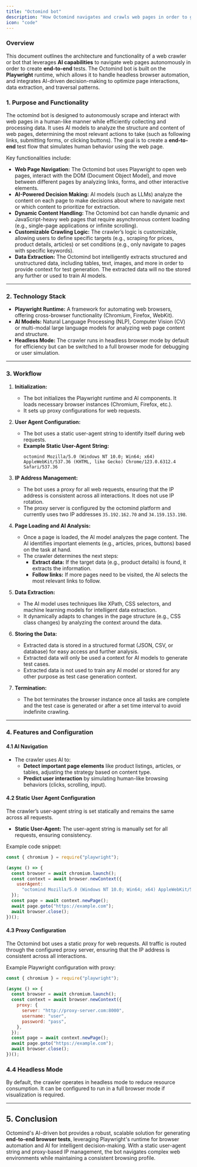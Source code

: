 ```yaml
---
title: "Octomind bot"
description: "How Octomind navigates and crawls web pages in order to generate end-to-end tests"
icon: "code"
---
```


### Overview

This document outlines the architecture and functionality of a web crawler or bot that leverages **AI capabilities** to navigate web pages autonomously
in order to create **end-to-end** tests. The Octomind bot is built on the **Playwright** runtime, which allows it to handle headless browser automation, and integrates AI-driven decision-making to optimize page interactions, data extraction, and traversal patterns.

### 1. Purpose and Functionality

The octomind bot is designed to autonomously scrape and interact with web pages in a human-like manner while efficiently collecting and processing data.
It uses AI models to analyze the structure and content of web pages, determining the most relevant actions to take (such as following links, submitting forms, or clicking buttons). The goal is to create a **end-to-end** test flow that simulates human behavior using the web page.

Key functionalities include:

- **Web Page Navigation:** The Octomind bot uses Playwright to open web pages, interact with the DOM (Document Object Model), and move between different pages by analyzing links, forms, and other interactive elements.
- **AI-Powered Decision Making:** AI models (such as LLMs) analyze the content on each page to make decisions about where to navigate next or which content to prioritize for extraction.
- **Dynamic Content Handling:** The Octomind bot can handle dynamic and JavaScript-heavy web pages that require asynchronous content loading (e.g., single-page applications or infinite scrolling).
- **Customizable Crawling Logic:** The crawler’s logic is customizable, allowing users to define specific targets (e.g., scraping for prices, product details, articles) or set conditions (e.g., only navigate to pages with specific keywords).
- **Data Extraction:** The Octomind bot intelligently extracts structured and unstructured data, including tables, text, images, and more in order to provide context for test generation. The extracted data will no tbe stored any further or used to train AI models.

---

### 2. Technology Stack

- **Playwright Runtime:** A framework for automating web browsers, offering cross-browser functionality (Chromium, Firefox, WebKit).
- **AI Models:** Natural Language Processing (NLP), Computer Vision (CV) or multi-modal large language models for analyzing web page content and structure.
- **Headless Mode:** The crawler runs in headless browser mode by default for efficiency but can be switched to a full browser mode for debugging or user simulation.

---

### 3. Workflow

1. **Initialization:**

   - The bot initializes the Playwright runtime and AI components. It loads necessary browser instances (Chromium, Firefox, etc.).
   - It sets up proxy configurations for web requests.

2. **User Agent Configuration:**

   - The bot uses a static user-agent string to identify itself during web requests.
   - **Example Static User-Agent String:**
     ```plaintext
     octomind Mozilla/5.0 (Windows NT 10.0; Win64; x64) AppleWebKit/537.36 (KHTML, like Gecko) Chrome/123.0.6312.4 Safari/537.36
     ```

3. **IP Address Management:**

   - The bot uses a proxy for all web requests, ensuring that the IP address is consistent across all interactions. It does not use IP rotation.
   - The proxy server is configured by the octomind platform and currently uses two IP addresses `35.192.162.70` and `34.159.153.198`.

4. **Page Loading and AI Analysis:**

   - Once a page is loaded, the AI model analyzes the page content. The AI identifies important elements (e.g., articles, prices, buttons) based on the task at hand.
   - The crawler determines the next steps:
     - **Extract data:** If the target data (e.g., product details) is found, it extracts the information.
     - **Follow links:** If more pages need to be visited, the AI selects the most relevant links to follow.

5. **Data Extraction:**

   - The AI model uses techniques like XPath, CSS selectors, and machine learning models for intelligent data extraction.
   - It dynamically adapts to changes in the page structure (e.g., CSS class changes) by analyzing the context around the data.

6. **Storing the Data:**

   - Extracted data is stored in a structured format (JSON, CSV, or database) for easy access and further analysis.
   - Extracted data will only be used a context for AI models to generate test cases.
   - Extracted data is not used to train any AI model or stored for any other purpose as test case generation context.

7. **Termination:**
   - The bot terminates the browser instance once all tasks are complete and the test case is generated or after a set time interval to avoid indefinite crawling.

---

### 4. Features and Configuration

#### 4.1 AI Navigation

- The crawler uses AI to:
  - **Detect important page elements** like product listings, articles, or tables, adjusting the strategy based on content type.
  - **Predict user interaction** by simulating human-like browsing behaviors (clicks, scrolling, input).

#### 4.2 Static User Agent Configuration

The crawler’s user-agent string is set statically and remains the same across all requests.

- **Static User-Agent:** The user-agent string is manually set for all requests, ensuring consistency.

Example code snippet:

```javascript
const { chromium } = require("playwright");

(async () => {
  const browser = await chromium.launch();
  const context = await browser.newContext({
    userAgent:
      "octomind Mozilla/5.0 (Windows NT 10.0; Win64; x64) AppleWebKit/537.36 (KHTML, like Gecko) Chrome/123.0.6312.4 Safari/537.36",
  });
  const page = await context.newPage();
  await page.goto("https://example.com");
  await browser.close();
})();
```

#### 4.3 Proxy Configuration

The Octomind bot uses a static proxy for web requests. All traffic is routed through the configured proxy server, ensuring that the IP address is consistent across all interactions.

Example Playwright configuration with proxy:

```javascript
const { chromium } = require("playwright");

(async () => {
  const browser = await chromium.launch();
  const context = await browser.newContext({
    proxy: {
      server: "http://proxy-server.com:8000",
      username: "user",
      password: "pass",
    },
  });
  const page = await context.newPage();
  await page.goto("https://example.com");
  await browser.close();
})();
```

### 4.4 Headless Mode

By default, the crawler operates in headless mode to reduce resource consumption.
It can be configured to run in a full browser mode if visualization is required.

---

## 5. Conclusion

Octomind's AI-driven bot provides a robust, scalable solution for generating **end-to-end browser tests**, leveraging Playwright's runtime for browser automation and AI for intelligent decision-making. With a static user-agent string and proxy-based IP management, the bot navigates complex web environments while maintaining a consistent browsing profile.
